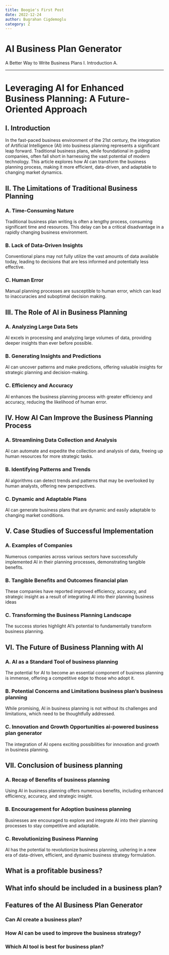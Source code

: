 ```yaml
---
title: Boogie's First Post
date: 2022-12-24
author: Bugrahan Cigdemoglu
category: Z
---
```


# AI Business Plan Generator

A Better Way to Write Business Plans I. Introduction
A.

---

# **Leveraging AI for Enhanced Business Planning: A Future-Oriented Approach**

## **I. Introduction**

In the fast-paced business environment of the 21st century, the integration of Artificial Intelligence (AI) into business planning represents a significant leap forward. Traditional business plans, while foundational in guiding companies, often fall short in harnessing the vast potential of modern technology. This article explores how AI can transform the business planning process, making it more efficient, data-driven, and adaptable to changing market dynamics.

## **II. The Limitations of Traditional Business Planning**

### A. Time-Consuming Nature

Traditional business plan writing is often a lengthy process, consuming significant time and resources. This delay can be a critical disadvantage in a rapidly changing business environment.

### B. Lack of Data-Driven Insights

Conventional plans may not fully utilize the vast amounts of data available today, leading to decisions that are less informed and potentially less effective.

### C. Human Error

Manual planning processes are susceptible to human error, which can lead to inaccuracies and suboptimal decision making.

## **III. The Role of AI in Business Planning**

### A. Analyzing Large Data Sets

AI excels in processing and analyzing large volumes of data, providing deeper insights than ever before possible.

### B. Generating Insights and Predictions

AI can uncover patterns and make predictions, offering valuable insights for strategic planning and decision-making.

### C. Efficiency and Accuracy

AI enhances the business planning process with greater efficiency and accuracy, reducing the likelihood of human error.

## **IV. How AI Can Improve the Business Planning Process**

### A. Streamlining Data Collection and Analysis

AI can automate and expedite the collection and analysis of data, freeing up human resources for more strategic tasks.

### B. Identifying Patterns and Trends

AI algorithms can detect trends and patterns that may be overlooked by human analysts, offering new perspectives.

### C. Dynamic and Adaptable Plans

AI can generate business plans that are dynamic and easily adaptable to changing market conditions.

## **V. Case Studies of Successful Implementation**

### A. Examples of Companies

Numerous companies across various sectors have successfully implemented AI in their planning processes, demonstrating tangible benefits.

### B. Tangible Benefits and Outcomes financial plan

These companies have reported improved efficiency, accuracy, and strategic insight as a result of integrating AI into their planning business ideas

### C. Transforming the Business Planning Landscape

The success stories highlight AI’s potential to fundamentally transform business planning.

## **VI. The Future of Business Planning with AI**

### A. AI as a Standard Tool of business planning

The potential for AI to become an essential component of business planning is immense, offering a competitive edge to those who adopt it.

### B. Potential Concerns and Limitations business plan’s business planning

While promising, AI in business planning is not without its challenges and limitations, which need to be thoughtfully addressed.

### C. Innovation and Growth Opportunities ai-powered business plan generator

The integration of AI opens exciting possibilities for innovation and growth in business planning.

## **VII. Conclusion of business planning**

### A. Recap of Benefits of business planning

Using AI in business planning offers numerous benefits, including enhanced efficiency, accuracy, and strategic insight.

### B. Encouragement for Adoption business planning

Businesses are encouraged to explore and integrate AI into their planning processes to stay competitive and adaptable.

### C. Revolutionizing Business Planning

AI has the potential to revolutionize business planning, ushering in a new era of data-driven, efficient, and dynamic business strategy formulation.

## What is a profitable business?

## What info should be included in a business plan?

## Features of the AI Business Plan Generator

### Can AI create a business plan?

### How AI can be used to improve the business strategy?

### Which AI tool is best for business plan?
